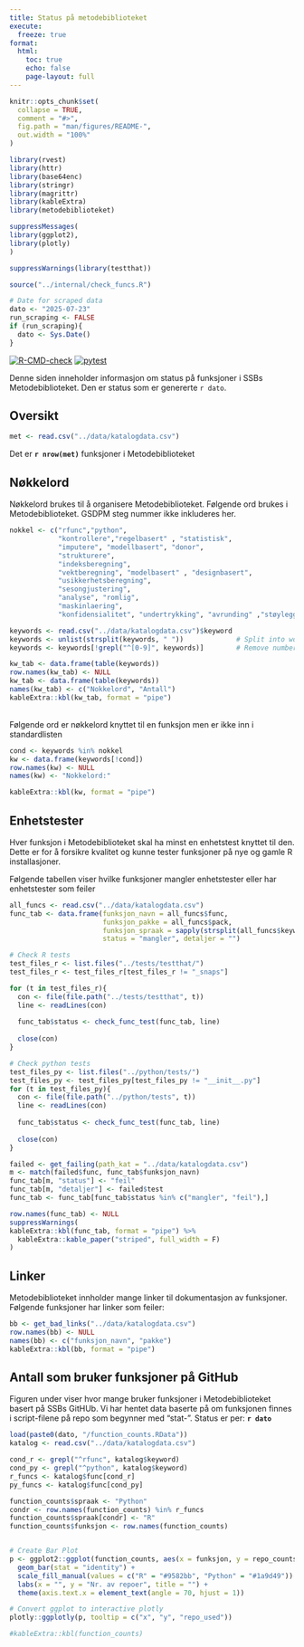 ```yaml
---
title: Status på metodebiblioteket
execute: 
  freeze: true
format:
  html:
    toc: true
    echo: false
    page-layout: full
---
```


```r
knitr::opts_chunk$set(
  collapse = TRUE,
  comment = "#>",
  fig.path = "man/figures/README-",
  out.width = "100%"
)

library(rvest)
library(httr)
library(base64enc)
library(stringr)
library(magrittr)
library(kableExtra)
library(metodebiblioteket)

suppressMessages(
library(ggplot2),
library(plotly)
)

suppressWarnings(library(testthat))

source("../internal/check_funcs.R")

# Date for scraped data
dato <- "2025-07-23"
run_scraping <- FALSE
if (run_scraping){
  dato <- Sys.Date()
}
```


[![R-CMD-check](https://github.com/statisticsnorway/metodebiblioteket/actions/workflows/R-CMD-check.yaml/badge.svg)](https://github.com/statisticsnorway/metodebiblioteket/actions/workflows/R-CMD-check.yaml)
[![pytest](https://github.com/statisticsnorway/metodebiblioteket/actions/workflows/pytest-check.yaml/badge.svg)](https://github.com/statisticsnorway/metodebiblioteket/actions/workflows/pytest.yaml)

Denne siden inneholder informasjon om status på funksjoner i SSBs Metodebiblioteket. Den er status som er genererte `r dato`. 


## Oversikt
```r
met <- read.csv("../data/katalogdata.csv")

```
Det er **`r nrow(met)`** funksjoner i Metodebiblioteket


## Nøkkelord
Nøkkelord brukes til å organisere Metodebiblioteket. Følgende ord brukes i Metodebiblioteket. GSDPM steg nummer ikke inkluderes her.
```r
nokkel <- c("rfunc","python",
            "kontrollere","regelbasert" , "statistisk",
            "imputere", "modellbasert", "donor",
            "strukturere",   
            "indeksberegning",  
            "vektberegning", "modelbasert" , "designbasert",
            "usikkerhetsberegning",      
            "sesongjustering",  
            "analyse", "romlig",
            "maskinlaering",
            "konfidensialitet", "undertrykking", "avrunding" ,"støylegging")

keywords <- read.csv("../data/katalogdata.csv")$keyword
keywords <- unlist(strsplit(keywords, " "))             # Split into words
keywords <- keywords[!grepl("^[0-9]", keywords)]        # Remove numberseywords, " "))

kw_tab <- data.frame(table(keywords))
row.names(kw_tab) <- NULL
kw_tab <- data.frame(table(keywords))
names(kw_tab) <- c("Nokkelord", "Antall")
kableExtra::kbl(kw_tab, format = "pipe")

```

<br>
Følgende ord er nøkkelord knyttet til en funksjon men er ikke inn i standardlisten

```r
cond <- keywords %in% nokkel
kw <- data.frame(keywords[!cond])
row.names(kw) <- NULL
names(kw) <- "Nokkelord:"

kableExtra::kbl(kw, format = "pipe")
```


## Enhetstester
Hver funksjon i Metodebiblioteket skal ha minst en enhetstest knyttet til den. Dette er for å forsikre kvalitet og kunne tester funksjoner på nye og gamle R installasjoner. 

Følgende tabellen viser hvilke funksjoner mangler enhetstester eller har enhetstester som feiler


```r
all_funcs <- read.csv("../data/katalogdata.csv")
func_tab <- data.frame(funksjon_navn = all_funcs$func, 
                       funksjon_pakke = all_funcs$pack,
                       funksjon_spraak = sapply(strsplit(all_funcs$keyword, " "), `[`, 1),
                       status = "mangler", detaljer = "")

# Check R tests
test_files_r <- list.files("../tests/testthat/")
test_files_r <- test_files_r[test_files_r != "_snaps"]

for (t in test_files_r){
  con <- file(file.path("../tests/testthat", t))
  line <- readLines(con)
  
  func_tab$status <- check_func_test(func_tab, line)
  
  close(con)
}

# Check python tests
test_files_py <- list.files("../python/tests/")
test_files_py <- test_files_py[test_files_py != "__init__.py"]
for (t in test_files_py){
  con <- file(file.path("../python/tests", t))
  line <- readLines(con)
  
  func_tab$status <- check_func_test(func_tab, line)
  
  close(con)
}

failed <- get_failing(path_kat = "../data/katalogdata.csv")
m <- match(failed$func, func_tab$funksjon_navn)
func_tab[m, "status"] <- "feil"
func_tab[m, "detaljer"] <- failed$test
func_tab <- func_tab[func_tab$status %in% c("mangler", "feil"),]

row.names(func_tab) <- NULL
suppressWarnings(
kableExtra::kbl(func_tab, format = "pipe") %>%
  kableExtra::kable_paper("striped", full_width = F)
)
```

## Linker
Metodebiblioteket innholder mange linker til dokumentasjon av funksjoner. Følgende funksjoner har linker som feiler:

```r
bb <- get_bad_links("../data/katalogdata.csv")
row.names(bb) <- NULL
names(bb) <- c("funksjon_navn", "pakke")
kableExtra::kbl(bb, format = "pipe")
```


## Antall som bruker funksjoner på GitHub
Figuren under viser hvor mange bruker funksjoner i Metodebiblioteket basert på SSBs GitHUb. Vi har hentet data baserte på om funksjonen finnes i script-filene på repo som begynner med "stat-". Status er per: **`r dato`**

```r
load(paste0(dato, "/function_counts.RData"))
katalog <- read.csv("../data/katalogdata.csv")

cond_r <- grepl("^rfunc", katalog$keyword)
cond_py <- grepl("^python", katalog$keyword)
r_funcs <- katalog$func[cond_r]
py_funcs <- katalog$func[cond_py]

function_counts$spraak <- "Python"
condr <- row.names(function_counts) %in% r_funcs
function_counts$spraak[condr] <- "R"
function_counts$funksjon <- row.names(function_counts)


# Create Bar Plot
p <- ggplot2::ggplot(function_counts, aes(x = funksjon, y = repo_counts, fill = spraak, text = repo_used)) +
  geom_bar(stat = "identity") +
  scale_fill_manual(values = c("R" = "#9582bb", "Python" = "#1a9d49")) +
  labs(x = "", y = "Nr. av repoer", title = "") +
  theme(axis.text.x = element_text(angle = 70, hjust = 1))

# Convert ggplot to interactive plotly
plotly::ggplotly(p, tooltip = c("x", "y", "repo_used"))

#kableExtra::kbl(function_counts)

```
